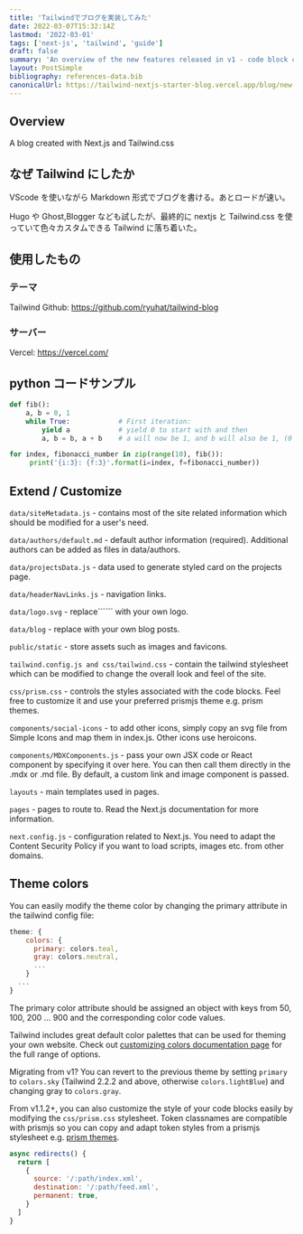 ```yaml
---
title: 'Tailwindでブログを実装してみた'
date: 2022-03-07T15:32:14Z
lastmod: '2022-03-01'
tags: ['next-js', 'tailwind', 'guide']
draft: false
summary: 'An overview of the new features released in v1 - code block copy, multiple authors, frontmatter layout and more'
layout: PostSimple
bibliography: references-data.bib
canonicalUrl: https://tailwind-nextjs-starter-blog.vercel.app/blog/new-features-in-v1/
---
```


## Overview

A blog created with Next.js and Tailwind.css

<TOCInline toc={props.toc} exclude="Overview" toHeading={2} />

## なぜ Tailwind にしたか

VScode を使いながら Markdown 形式でブログを書ける。あとロードが速い。

Hugo や Ghost,Blogger なども試したが、最終的に nextjs と Tailwind.css を使っていて色々カスタムできる Tailwind に落ち着いた。

## 使用したもの

### テーマ

Tailwind Github: https://github.com/ryuhat/tailwind-blog

### サーバー

Vercel: https://vercel.com/

## python コードサンプル

```python
def fib():
    a, b = 0, 1
    while True:            # First iteration:
        yield a            # yield 0 to start with and then
        a, b = b, a + b    # a will now be 1, and b will also be 1, (0 + 1)

for index, fibonacci_number in zip(range(10), fib()):
     print('{i:3}: {f:3}'.format(i=index, f=fibonacci_number))
```

## Extend / Customize

`data/siteMetadata.js` - contains most of the site related information which should be modified for a user's need.

`data/authors/default.md` - default author information (required). Additional authors can be added as files in data/authors.

`data/projectsData.js` - data used to generate styled card on the projects page.

`data/headerNavLinks.js` - navigation links.

`data/logo.svg` - replace`````` with your own logo.

`data/blog` - replace with your own blog posts.

`public/static` - store assets such as images and favicons.

`tailwind.config.js and css/tailwind.css` - contain the tailwind stylesheet which can be modified to change the overall look and feel of the site.

`css/prism.css` - controls the styles associated with the code blocks. Feel free to customize it and use your preferred prismjs theme e.g. prism themes.

`components/social-icons` - to add other icons, simply copy an svg file from Simple Icons and map them in index.js. Other icons use heroicons.

`components/MDXComponents.js` - pass your own JSX code or React component by specifying it over here. You can then call them directly in the .mdx or .md file. By default, a custom link and image component is passed.

`layouts` - main templates used in pages.

`pages` - pages to route to. Read the Next.js documentation for more information.

`next.config.js` - configuration related to Next.js. You need to adapt the Content Security Policy if you want to load scripts, images etc. from other domains.

## Theme colors

You can easily modify the theme color by changing the primary attribute in the tailwind config file:

```js:tailwind.config.js
theme: {
    colors: {
      primary: colors.teal,
      gray: colors.neutral,
      ...
    }
  ...
}
```

The primary color attribute should be assigned an object with keys from 50, 100, 200 ... 900 and the corresponding color code values.

Tailwind includes great default color palettes that can be used for theming your own website. Check out [customizing colors documentation page](https://tailwindcss.com/docs/customizing-colors) for the full range of options.

Migrating from v1? You can revert to the previous theme by setting `primary` to `colors.sky` (Tailwind 2.2.2 and above, otherwise `colors.lightBlue`) and changing gray to `colors.gray`.

From v1.1.2+, you can also customize the style of your code blocks easily by modifying the `css/prism.css` stylesheet. Token classnames are compatible with prismjs
so you can copy and adapt token styles from a prismjs stylesheet e.g. [prism themes](https://github.com/PrismJS/prism-themes).

```js
async redirects() {
  return [
    {
      source: '/:path/index.xml',
      destination: '/:path/feed.xml',
      permanent: true,
    }
  ]
}
```
